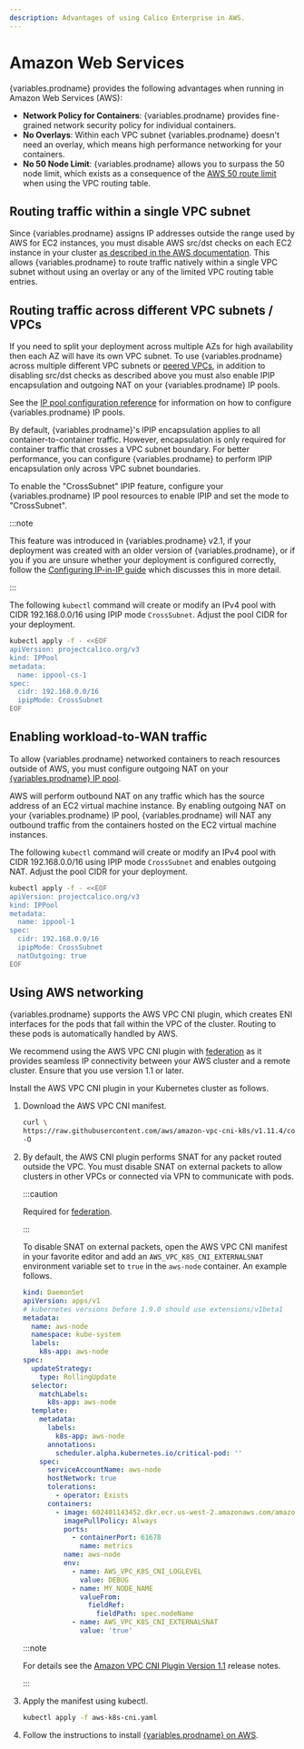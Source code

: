 ```yaml
---
description: Advantages of using Calico Enterprise in AWS.
---
```



# Amazon Web Services

{variables.prodname} provides the following advantages when running in Amazon Web Services (AWS):

- **Network Policy for Containers**: {variables.prodname} provides fine-grained network security policy for individual containers.
- **No Overlays**: Within each VPC subnet {variables.prodname} doesn't need an overlay, which means high performance networking for your containers.
- **No 50 Node Limit**: {variables.prodname} allows you to surpass the 50 node limit, which exists as a consequence of the [AWS 50 route limit](http://docs.aws.amazon.com/AmazonVPC/latest/UserGuide/VPC_Appendix_Limits.html#vpc-limits-route-tables) when using the VPC routing table.

## Routing traffic within a single VPC subnet

Since {variables.prodname} assigns IP addresses outside the range used by AWS for EC2 instances, you must disable AWS src/dst
checks on each EC2 instance in your cluster
[as described in the AWS documentation](http://docs.aws.amazon.com/AmazonVPC/latest/UserGuide/VPC_NAT_Instance.html#EIP_Disable_SrcDestCheck). This
allows {variables.prodname} to route traffic natively within a single VPC subnet without using an overlay or any of the limited VPC routing table entries.

## Routing traffic across different VPC subnets / VPCs

If you need to split your deployment across multiple AZs for high availability then each AZ will have its own VPC subnet. To
use {variables.prodname} across multiple different VPC subnets or [peered VPCs](http://docs.aws.amazon.com/AmazonVPC/latest/UserGuide/vpc-peering.html),
in addition to disabling src/dst checks as described above you must also enable IPIP encapsulation and outgoing NAT
on your {variables.prodname} IP pools.

See the [IP pool configuration reference](../resources/ippool.mdx)
for information on how to configure {variables.prodname} IP pools.

By default, {variables.prodname}'s IPIP encapsulation applies to all container-to-container traffic. However,
encapsulation is only required for container traffic that crosses a VPC subnet boundary. For better
performance, you can configure {variables.prodname} to perform IPIP encapsulation only across VPC subnet boundaries.

To enable the "CrossSubnet" IPIP feature, configure your {variables.prodname} IP pool resources
to enable IPIP and set the mode to "CrossSubnet".

:::note

This feature was introduced in {variables.prodname} v2.1, if your deployment was created with
an older version of {variables.prodname}, or if you if you are unsure whether your deployment
is configured correctly, follow the [Configuring IP-in-IP guide](../../networking/configuring/vxlan-ipip.mdx)
which discusses this in more detail.

:::

The following `kubectl` command will create or modify an IPv4 pool with
CIDR 192.168.0.0/16 using IPIP mode `CrossSubnet`. Adjust the pool CIDR for your deployment.

```bash
kubectl apply -f - <<EOF
apiVersion: projectcalico.org/v3
kind: IPPool
metadata:
  name: ippool-cs-1
spec:
  cidr: 192.168.0.0/16
  ipipMode: CrossSubnet
EOF
```

## Enabling workload-to-WAN traffic

To allow {variables.prodname} networked containers to reach resources outside of AWS,
you must configure outgoing NAT on your [{variables.prodname} IP pool](../resources/ippool.mdx).

AWS will perform outbound NAT on any traffic which has the source address of an EC2 virtual
machine instance. By enabling outgoing NAT on your {variables.prodname} IP pool, {variables.prodname} will
NAT any outbound traffic from the containers hosted on the EC2 virtual machine instances.

The following `kubectl` command will create or modify an IPv4 pool with
CIDR 192.168.0.0/16 using IPIP mode `CrossSubnet` and enables outgoing NAT.
Adjust the pool CIDR for your deployment.

```bash
kubectl apply -f - <<EOF
apiVersion: projectcalico.org/v3
kind: IPPool
metadata:
  name: ippool-1
spec:
  cidr: 192.168.0.0/16
  ipipMode: CrossSubnet
  natOutgoing: true
EOF
```

## Using AWS networking

{variables.prodname} supports the AWS VPC CNI plugin, which creates ENI interfaces for the pods that fall within the VPC of
the cluster. Routing to these pods is automatically handled by AWS.

We recommend using the AWS VPC CNI plugin with [federation](../../multicluster/federation/overview.mdx) as it provides seamless IP connectivity
between your AWS cluster and a remote cluster. Ensure that you use version 1.1 or later.

Install the AWS VPC CNI plugin in your Kubernetes cluster as follows.

1. Download the AWS VPC CNI manifest.

   ```bash
   curl \
   https://raw.githubusercontent.com/aws/amazon-vpc-cni-k8s/v1.11.4/config/master/aws-k8s-cni.yaml \
   -O
   ```

1. By default, the AWS CNI plugin performs SNAT for any packet routed outside the VPC. You must disable SNAT
   on external packets to allow clusters in other VPCs or connected via VPN to communicate with pods.

   :::caution

   Required for [federation](../../multicluster/federation/overview.mdx).

   :::

   To disable SNAT on external packets, open the AWS VPC CNI manifest in your favorite editor
   and add an `AWS_VPC_K8S_CNI_EXTERNALSNAT` environment variable set to `true` in the `aws-node` container.
   An example follows.

   ```yaml
   kind: DaemonSet
   apiVersion: apps/v1
   # kubernetes versions before 1.9.0 should use extensions/v1beta1
   metadata:
     name: aws-node
     namespace: kube-system
     labels:
       k8s-app: aws-node
   spec:
     updateStrategy:
       type: RollingUpdate
     selector:
       matchLabels:
         k8s-app: aws-node
     template:
       metadata:
         labels:
           k8s-app: aws-node
         annotations:
           scheduler.alpha.kubernetes.io/critical-pod: ''
       spec:
         serviceAccountName: aws-node
         hostNetwork: true
         tolerations:
           - operator: Exists
         containers:
           - image: 602401143452.dkr.ecr.us-west-2.amazonaws.com/amazon-k8s-cni:v1.3.4
             imagePullPolicy: Always
             ports:
               - containerPort: 61678
                 name: metrics
             name: aws-node
             env:
               - name: AWS_VPC_K8S_CNI_LOGLEVEL
                 value: DEBUG
               - name: MY_NODE_NAME
                 valueFrom:
                   fieldRef:
                     fieldPath: spec.nodeName
               - name: AWS_VPC_K8S_CNI_EXTERNALSNAT
                 value: 'true'
   ```

   :::note

   For details see the
   [Amazon VPC CNI Plugin Version 1.1](https://aws.amazon.com/blogs/opensource/vpc-cni-plugin-v1-1-available)
   release notes.

   :::

1. Apply the manifest using kubectl.

   ```bash
   kubectl apply -f aws-k8s-cni.yaml
   ```

1. Follow the instructions to install [{variables.prodname} on AWS](../../getting-started/install-on-clusters/aws.mdx).

